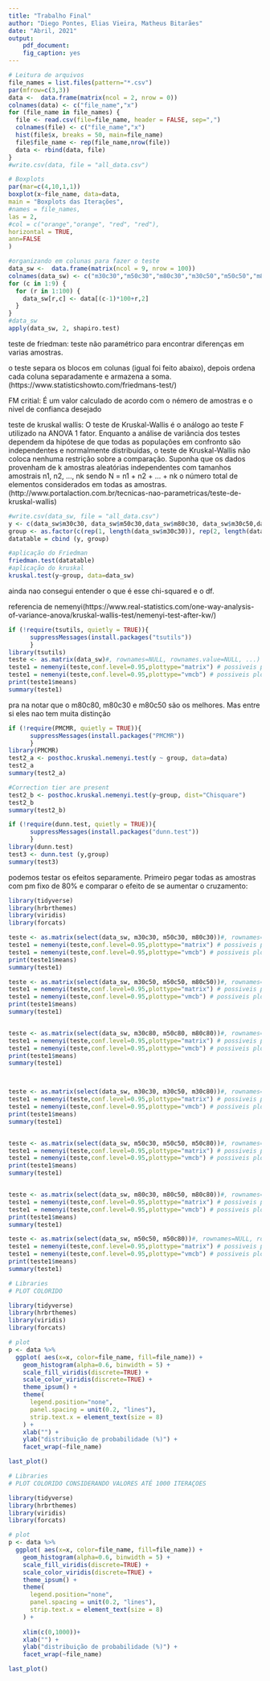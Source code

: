 ```yaml
---
title: "Trabalho Final"
author: "Diego Pontes, Elias Vieira, Matheus Bitarães"
date: "Abril, 2021"
output:
    pdf_document:
    fig_caption: yes
---
```



```r
# Leitura de arquivos 
file_names = list.files(pattern="*.csv")
par(mfrow=c(3,3))
data <-  data.frame(matrix(ncol = 2, nrow = 0))
colnames(data) <- c("file_name","x")
for (file_name in file_names) {
  file <- read.csv(file=file_name, header = FALSE, sep=",")
  colnames(file) <- c("file_name","x")
  hist(file$x, breaks = 50, main=file_name)
  file$file_name <- rep(file_name,nrow(file))
  data <- rbind(data, file)
}
#write.csv(data, file = "all_data.csv")
```
```r
# Boxplots
par(mar=c(4,10,1,1))
boxplot(x~file_name, data=data,
main = "Boxplots das Iterações",
#names = file_names,
las = 2,
#col = c("orange","orange", "red", "red"),
horizontal = TRUE,
ann=FALSE
)
```

```r
#organizando em colunas para fazer o teste
data_sw <-  data.frame(matrix(ncol = 9, nrow = 100))
colnames(data_sw) <- c("m30c30","m50c30","m80c30","m30c50","m50c50","m80c50","m30c80","m50c80","m80c80")
for (c in 1:9) {
  for (r in 1:100) {
    data_sw[r,c] <- data[(c-1)*100+r,2]
  }
}
#data_sw
apply(data_sw, 2, shapiro.test)
```

teste de friedman: teste não paramétrico para encontrar diferenças em varias amostras.

o teste separa os blocos em colunas (igual foi feito abaixo), depois ordena cada coluna separadamente e armazena a soma. (https://www.statisticshowto.com/friedmans-test/)

FM critial: É um valor calculado de acordo com o némero de amostras e o nivel de confianca desejado


teste de kruskal wallis: 
O teste de Kruskal-Wallis é o análogo ao teste F utilizado na ANOVA 1 fator. Enquanto a análise de variância dos testes dependem da hipótese de que todas as populações em confronto são independentes e normalmente distribuídas, o teste de Kruskal-Wallis não coloca nenhuma restrição sobre a comparação. Suponha que os dados provenham de k amostras aleatórias independentes com tamanhos amostrais n1, n2, ..., nk sendo N = n1 + n2 + ... + nk o número total de elementos considerados em todas as amostras. (http://www.portalaction.com.br/tecnicas-nao-parametricas/teste-de-kruskal-wallis)
```r
#write.csv(data_sw, file = "all_data.csv")
y <- c(data_sw$m30c30, data_sw$m50c30,data_sw$m80c30, data_sw$m30c50,data_sw$m50c50, data_sw$m80c50,data_sw$m30c80, data_sw$m50c80,data_sw$m80c80)
group <- as.factor(c(rep(1, length(data_sw$m30c30)), rep(2, length(data_sw$m50c30)), rep(3, length(data_sw$m80c30)), rep(4, length(data_sw$m30c50)), rep(5, length(data_sw$m50c50)), rep(6, length(data_sw$m80c50)), rep(7, length(data_sw$m30c80)), rep(8, length(data_sw$m50c80)), rep(9, length(data_sw$m80c80))))
datatable = cbind (y, group)

#aplicação do Friedman
friedman.test(datatable)
#aplicação do kruskal
kruskal.test(y~group, data=data_sw)
```
ainda nao consegui entender o que é esse chi-squared e o df.



referencia de nemenyi(https://www.real-statistics.com/one-way-analysis-of-variance-anova/kruskal-wallis-test/nemenyi-test-after-kw/)
```r
if (!require(tsutils, quietly = TRUE)){
      suppressMessages(install.packages("tsutils"))
      }
library(tsutils)
teste <- as.matrix(data_sw)#, rownames=NULL, rownames.value=NULL, ...)
teste1 = nemenyi(teste,conf.level=0.95,plottype="matrix") # possiveis plots: "vline", "none", "mcb", "vmcb", "line", "matrix"
teste1 = nemenyi(teste,conf.level=0.95,plottype="vmcb") # possiveis plots: "vline", "none", "mcb", "vmcb", "line", "matrix"
print(teste1$means)
summary(teste1)
```
pra na notar que o m80c80, m80c30 e m80c50 são os melhores. Mas entre si eles nao tem muita distinção


```r
if (!require(PMCMR, quietly = TRUE)){
      suppressMessages(install.packages("PMCMR"))
      }
library(PMCMR)
test2_a <- posthoc.kruskal.nemenyi.test(y ~ group, data=data)
test2_a
summary(test2_a)

#Correction tier are present
test2_b <- posthoc.kruskal.nemenyi.test(y~group, dist="Chisquare")
test2_b
summary(test2_b)
```


```r
if (!require(dunn.test, quietly = TRUE)){
      suppressMessages(install.packages("dunn.test"))
      }
library(dunn.test)
test3 <- dunn.test (y,group)
summary(test3)
```



podemos testar os efeitos separamente. Primeiro pegar todas as amostras com pm fixo de 80% e comparar o efeito de se aumentar o cruzamento:
```r
library(tidyverse)
library(hrbrthemes)
library(viridis)
library(forcats)

teste <- as.matrix(select(data_sw, m30c30, m50c30, m80c30))#, rownames=NULL, rownames.value=NULL, ...)
teste1 = nemenyi(teste,conf.level=0.95,plottype="matrix") # possiveis plots: "vline", "none", "mcb", "vmcb", "line", "matrix"
teste1 = nemenyi(teste,conf.level=0.95,plottype="vmcb") # possiveis plots: "vline", "none", "mcb", "vmcb", "line", "matrix"
print(teste1$means)
summary(teste1)

teste <- as.matrix(select(data_sw, m30c50, m50c50, m80c50))#, rownames=NULL, rownames.value=NULL, ...)
teste1 = nemenyi(teste,conf.level=0.95,plottype="matrix") # possiveis plots: "vline", "none", "mcb", "vmcb", "line", "matrix"
teste1 = nemenyi(teste,conf.level=0.95,plottype="vmcb") # possiveis plots: "vline", "none", "mcb", "vmcb", "line", "matrix"
print(teste1$means)
summary(teste1)


teste <- as.matrix(select(data_sw, m30c80, m50c80, m80c80))#, rownames=NULL, rownames.value=NULL, ...)
teste1 = nemenyi(teste,conf.level=0.95,plottype="matrix") # possiveis plots: "vline", "none", "mcb", "vmcb", "line", "matrix"
teste1 = nemenyi(teste,conf.level=0.95,plottype="vmcb") # possiveis plots: "vline", "none", "mcb", "vmcb", "line", "matrix"
print(teste1$means)
summary(teste1)



teste <- as.matrix(select(data_sw, m30c30, m30c50, m30c80))#, rownames=NULL, rownames.value=NULL, ...)
teste1 = nemenyi(teste,conf.level=0.95,plottype="matrix") # possiveis plots: "vline", "none", "mcb", "vmcb", "line", "matrix"
teste1 = nemenyi(teste,conf.level=0.95,plottype="vmcb") # possiveis plots: "vline", "none", "mcb", "vmcb", "line", "matrix"
print(teste1$means)
summary(teste1)


teste <- as.matrix(select(data_sw, m50c30, m50c50, m50c80))#, rownames=NULL, rownames.value=NULL, ...)
teste1 = nemenyi(teste,conf.level=0.95,plottype="matrix") # possiveis plots: "vline", "none", "mcb", "vmcb", "line", "matrix"
teste1 = nemenyi(teste,conf.level=0.95,plottype="vmcb") # possiveis plots: "vline", "none", "mcb", "vmcb", "line", "matrix"
print(teste1$means)
summary(teste1)


teste <- as.matrix(select(data_sw, m80c30, m80c50, m80c80))#, rownames=NULL, rownames.value=NULL, ...)
teste1 = nemenyi(teste,conf.level=0.95,plottype="matrix") # possiveis plots: "vline", "none", "mcb", "vmcb", "line", "matrix"
teste1 = nemenyi(teste,conf.level=0.95,plottype="vmcb") # possiveis plots: "vline", "none", "mcb", "vmcb", "line", "matrix"
print(teste1$means)
summary(teste1)


```
```r
teste <- as.matrix(select(data_sw, m50c50, m50c80))#, rownames=NULL, rownames.value=NULL, ...)
teste1 = nemenyi(teste,conf.level=0.95,plottype="matrix") # possiveis plots: "vline", "none", "mcb", "vmcb", "line", "matrix"
teste1 = nemenyi(teste,conf.level=0.95,plottype="vmcb") # possiveis plots: "vline", "none", "mcb", "vmcb", "line", "matrix"
print(teste1$means)
summary(teste1)

```

```r
# Libraries
# PLOT COLORIDO

library(tidyverse)
library(hrbrthemes)
library(viridis)
library(forcats)

# plot
p <- data %>%
  ggplot( aes(x=x, color=file_name, fill=file_name)) +
    geom_histogram(alpha=0.6, binwidth = 5) +
    scale_fill_viridis(discrete=TRUE) +
    scale_color_viridis(discrete=TRUE) +
    theme_ipsum() +
    theme(
      legend.position="none",
      panel.spacing = unit(0.2, "lines"),
      strip.text.x = element_text(size = 8)
    ) +
    xlab("") +
    ylab("distribuição de probabilidade (%)") +
    facet_wrap(~file_name)

last_plot()
```

```r
# Libraries
# PLOT COLORIDO CONSIDERANDO VALORES ATÉ 1000 ITERAÇOES

library(tidyverse)
library(hrbrthemes)
library(viridis)
library(forcats)

# plot
p <- data %>%
  ggplot( aes(x=x, color=file_name, fill=file_name)) +
    geom_histogram(alpha=0.6, binwidth = 5) +
    scale_fill_viridis(discrete=TRUE) +
    scale_color_viridis(discrete=TRUE) +
    theme_ipsum() +
    theme(
      legend.position="none",
      panel.spacing = unit(0.2, "lines"),
      strip.text.x = element_text(size = 8)
    ) +
  
    xlim(c(0,1000))+
    xlab("") +
    ylab("distribuição de probabilidade (%)") +
    facet_wrap(~file_name)

last_plot()
```

